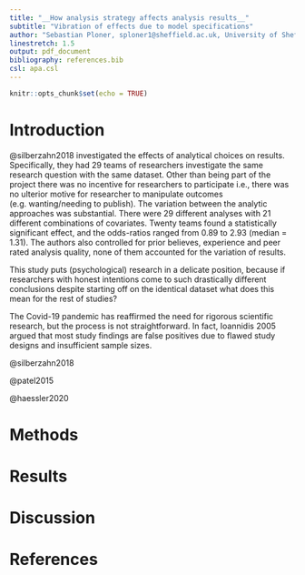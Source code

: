 ```yaml
---
title: "__How analysis strategy affects analysis results__"
subtitle: "Vibration of effects due to model specifications"
author: "Sebastian Ploner, sploner1@sheffield.ac.uk, University of Sheffield"
linestretch: 1.5
output: pdf_document
bibliography: references.bib
csl: apa.csl
---
```


```r

knitr::opts_chunk$set(echo = TRUE)

```


# Introduction


@silberzahn2018 investigated the effects of analytical choices on results. Specifically, they had 29 teams of researchers investigate the same research question with the same dataset. Other than being part of the project there was no incentive for researchers to participate i.e., there was no ulterior motive for researcher to manipulate outcomes (e.g. wanting/needing to publish). The variation between the analytic approaches was substantial. There were 29 different analyses with 21 different combinations of covariates. Twenty teams found a statistically significant effect, and the odds-ratios ranged from 0.89 to 2.93 (median = 1.31). The authors also controlled for prior believes, experience and peer rated analysis quality, none of them accounted for the variation of results.

This study puts (psychological) research in a delicate position, because if researchers with honest intentions come to such drastically different conclusions despite starting off on the identical dataset what does this mean for the rest of studies? 

The Covid-19 pandemic has reaffirmed the need for rigorous scientific research, but the process is not straightforward. In fact, Ioannidis 2005 argued that most study findings are false positives due to flawed study designs and insufficient sample sizes. 

@silberzahn2018

@patel2015

@haessler2020

# Methods

# Results

# Discussion

\newpage
# References
